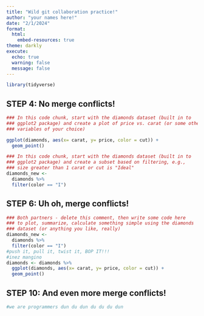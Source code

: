 ```yaml
---
title: "Wild git collaboration practice!"
author: "your names here!"
date: "2/1/2024"
format: 
  html:
    embed-resources: true
theme: darkly
execute:
  echo: true
  warning: false
  message: false
---
```


```r
library(tidyverse)
```

## STEP 4: No merge conflicts!

```r
### In this code chunk, start with the diamonds dataset (built in to
### ggplot2 package) and create a plot of price vs. carat (or some other
### variables of your choice)

ggplot(diamonds, aes(x= carat, y= price, color = cut)) +
  geom_point()
```

```r
### In this code chunk, start with the diamonds dataset (built in to
### ggplot2 package) and create a subset based on filtering, e.g., 
### size greater than 1 carat or cut is "Ideal"
diamonds_new <- 
  diamonds %>%
  filter(color == "I")
```

## STEP 6: Uh oh, merge conflicts!

```r
### Both partners - delete this comment, then write some code here
### to plot, summarize, calculate something simple using the diamonds
### dataset (or anything you like, really)
diamonds_new <- 
  diamonds %>%
  filter(color == "I")
#push it, pull it, twist it, BOP IT!!!
#inez mangino
diamonds <- diamonds %>% 
  ggplot(diamonds, aes(x= carat, y= price, color = cut)) +
  geom_point()
```

## STEP 10: And even more merge conflicts!

```r
#we are programmers dun du dun du du du dun
```
